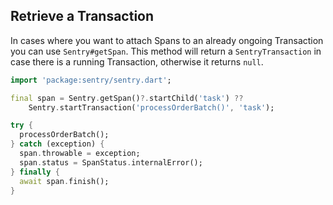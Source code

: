 ## Retrieve a Transaction

In cases where you want to attach Spans to an already ongoing Transaction you can use `Sentry#getSpan`. This method will return a `SentryTransaction` in case there is a running Transaction, otherwise it returns `null`.

```dart
import 'package:sentry/sentry.dart';

final span = Sentry.getSpan()?.startChild('task') ??
    Sentry.startTransaction('processOrderBatch()', 'task');

try {
  processOrderBatch();
} catch (exception) {
  span.throwable = exception;
  span.status = SpanStatus.internalError();
} finally {
  await span.finish();
}
```
